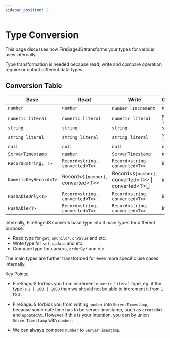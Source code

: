 ```yaml
---
sidebar_position: 8
---
```


# Type Conversion

This page discusses how FireSageJS transforms your types for various uses internally.

Type transformation is needed because read, write and compare operation require or output different data types.

## Conversion Table

| Base                  | Read                                  | Write                                                     | Compare           |
| --------------------- | ------------------------------------- | --------------------------------------------------------- | ----------------- |
| `number`              | `number`                              | `number` \| `Increment`                                   | `number`          |
| `numeric literal`     | `numeric literal`                     | `numeric literal`                                         | `numeric literal` |
| `string`              | `string`                              | `string`                                                  | `string`          |
| `string literal`      | `string literal`                      | `string literal`                                          | `string literal`  |
| `null`                | `null`                                | `null`                                                    | `null`            |
| `ServerTimestamp`     | `number`                              | `ServerTimestamp`                                         | `number`          |
| `Record<string, T>`   | `Record<string, converted<T>>`        | `Record<string, converted<T>>`                            | invalid           |
| `NumericKeyRecord<T>` | Record\<`${number}`, converted\<T\>\> | Record\<`${number}`, converted\<T\>\> \| converted\<T\>[] | invalid           |
| `PushAbleOnly<T>`     | `Record<string, converted<T>>`        | `Record<string, converted<T>>`                            | invalid           |
| `PushAble<T>`         | `Record<string, converted<T>>`        | `Record<string, converted<T>>`                            | invalid           |

Internally, FireSageJS converts base type into 3 main types for different purpose:

- Read type for `get`, `onChild*`, `onValue` and etc.
- Write type for `set`, `update` and etc.
- Compare type for cursors, `orderBy*` and etc.

The main types are further transformed for even more specific use cases internally.

Key Points:

- FireSageJS forbids you from increment `numeric literal` type, eg: if the type is `1 | 100 | 1000` then we should not be able to increment it from `1` to `2`.

- FireSageJS forbids you from writing `number` into `ServerTimestamp`, because some date time has to be server timestamp, such as `createdAt` and `updatedAt`. However if this is your intention, you can by union `ServerTimestamp` with `number`.

- We can always compare `number` to `ServerTimestamp`.
